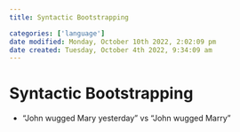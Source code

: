 ```yaml
---
title: Syntactic Bootstrapping

categories: ['language']
date modified: Monday, October 10th 2022, 2:02:09 pm
date created: Tuesday, October 4th 2022, 9:34:09 am
---
```


# Syntactic Bootstrapping
- "John wugged Mary yesterday" vs "John wugged Marry"



